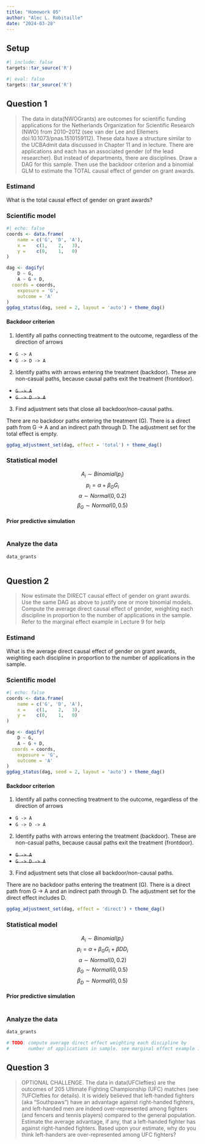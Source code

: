 ```yaml
---
title: "Homework 05"
author: "Alec L. Robitaille"
date: "2024-03-28"
---
```


## Setup

```r
#| include: false
targets::tar_source('R')
```


```r
#| eval: false
targets::tar_source('R')
```


## Question 1

> The data in data(NWOGrants) are outcomes for scientific funding applications
for the Netherlands Organization for Scientific Research (NWO) from 2010–2012
(see van der Lee and Ellemers doi:10.1073/pnas.1510159112). These data have a
structure similar to the UCBAdmit data discussed in Chapter 11 and in lecture.
There are applications and each has an associated gender (of the lead
researcher). But instead of departments, there are disciplines. Draw a DAG for
this sample. Then use the backdoor criterion and a binomial GLM to estimate the
TOTAL causal effect of gender on grant awards.

### Estimand 

What is the total causal effect of gender on grant awards?

### Scientific model

```r
#| echo: false
coords <- data.frame(
	name = c('G', 'D', 'A'),
	x =    c(1,    2,   3),
	y =    c(0,    1,   0)
)
```

```r
dag <- dagify(
	D ~ G, 
	A ~ G + D,
  coords = coords,
	exposure = 'G',
	outcome = 'A'
)
ggdag_status(dag, seed = 2, layout = 'auto') + theme_dag()
```


#### Backdoor criterion

1. Identify all paths connecting treatment to the outcome, regardless of the
direction of arrows

- `G -> A`
- `G -> D -> A`

2. Identify paths with arrows entering the treatment (backdoor). These are 
non-casual paths, because causal paths exit the treatment (frontdoor). 

- ~~`G -> A`~~
- ~~`G -> D -> A`~~


3. Find adjustment sets that close all backdoor/non-causal paths. 

There are no backdoor paths entering the treatment (G). There 
is a direct path from G -> A and an indirect path through D. 
The adjustment set for the total effect is empty. 

```r
ggdag_adjustment_set(dag, effect = 'total') + theme_dag()
```


### Statistical model

$$A_{i} \sim Binomial(p_{i})$$
$$p_{i} = \alpha + \beta_{G} G_{i}$$
$$\alpha \sim Normal(0, 0.2)$$
$$\beta_{G} \sim Normal(0, 0.5)$$

#### Prior predictive simulation

```r
```


### Analyze the data

```r
data_grants
```

```r

```


## Question 2

> Now estimate the DIRECT causal effect of gender on grant awards. Use the same
DAG as above to justify one or more binomial models. Compute the average direct
causal effect of gender, weighting each discipline in proportion to the number
of applications in the sample. Refer to the marginal effect example in Lecture 9
for help

### Estimand 

What is the average direct causal effect of gender on grant awards, weighting
each discipline in proportion to the number of applications in the sample. 

### Scientific model

```r
#| echo: false
coords <- data.frame(
	name = c('G', 'D', 'A'),
	x =    c(1,    2,   3),
	y =    c(0,    1,   0)
)
```

```r
dag <- dagify(
	D ~ G, 
	A ~ G + D,
  coords = coords,
	exposure = 'G',
	outcome = 'A'
)
ggdag_status(dag, seed = 2, layout = 'auto') + theme_dag()
```


#### Backdoor criterion

1. Identify all paths connecting treatment to the outcome, regardless of the
direction of arrows

- `G -> A`
- `G -> D -> A`

2. Identify paths with arrows entering the treatment (backdoor). These are 
non-casual paths, because causal paths exit the treatment (frontdoor). 

- ~~`G -> A`~~
- ~~`G -> D -> A`~~


3. Find adjustment sets that close all backdoor/non-causal paths. 

There are no backdoor paths entering the treatment (G). There 
is a direct path from G -> A and an indirect path through D. 
The adjustment set for the direct effect includes D.  

```r
ggdag_adjustment_set(dag, effect = 'direct') + theme_dag()
```


### Statistical model

$$A_{i} \sim Binomial(p_{i})$$
$$p_{i} = \alpha + \beta_{G} G_{i} + \beta{D} D_{i}$$
$$\alpha \sim Normal(0, 0.2)$$
$$\beta_{G} \sim Normal(0, 0.5)$$
$$\beta_{D} \sim Normal(0, 0.5)$$

#### Prior predictive simulation

```r
```


### Analyze the data

```r
data_grants
```

```r
# TODO: compute average direct effect weighting each discipline by 
#       number of applications in sample. see marginal effect example in L09
```

## Question 3 

> OPTIONAL CHALLENGE. The data in data(UFClefties) are the outcomes of 205
Ultimate Fighting Championship (UFC) matches (see ?UFClefties for details). It
is widely believed that left-handed fighters (aka “Southpaws”) have an advantage
against right-handed fighters, and left-handed men are indeed over-represented
among fighters (and fencers and tennis players) compared to the general
population. Estimate the average advantage, if any, that a left-handed fighter
has against right-handed fighters. Based upon your estimate, why do you think
left-handers are over-represented among UFC fighters?

```r
```
